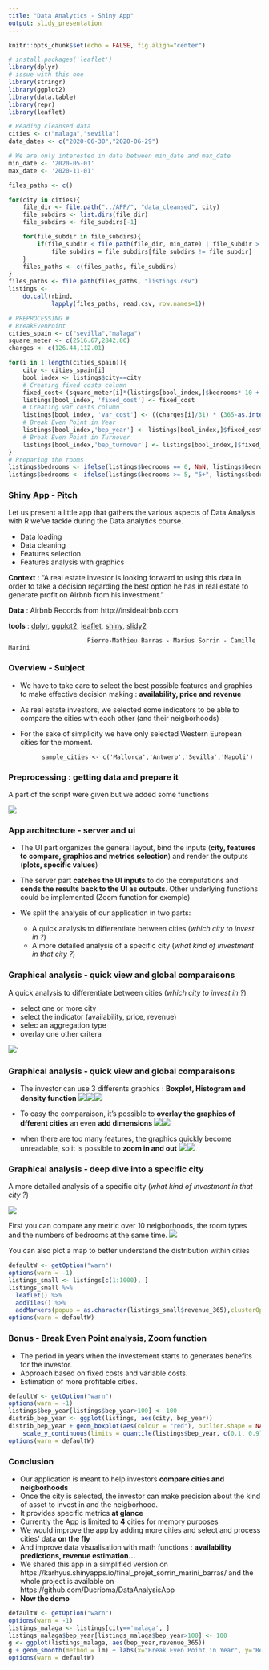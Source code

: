 ```yaml
---
title: "Data Analytics - Shiny App"
output: slidy_presentation
---
```


```r
knitr::opts_chunk$set(echo = FALSE, fig.align="center")

# install.packages('leaflet')
library(dplyr)
# issue with this one
library(stringr)
library(ggplot2)
library(data.table)
library(repr)
library(leaflet)

# Reading cleansed data
cities <- c("malaga","sevilla")
data_dates <- c("2020-06-30","2020-06-29")

# We are only interested in data between min_date and max_date
min_date <- '2020-05-01'
max_date <- '2020-11-01'

files_paths <- c()

for(city in cities){
    file_dir <- file.path("../APP/", "data_cleansed", city)
    file_subdirs <- list.dirs(file_dir)
    file_subdirs <- file_subdirs[-1]

    for(file_subdir in file_subdirs){
        if(file_subdir < file.path(file_dir, min_date) | file_subdir > file.path(file_dir, max_date)  )
            file_subdirs = file_subdirs[file_subdirs != file_subdir]
    }
    files_paths <- c(files_paths, file_subdirs)
}
files_paths <- file.path(files_paths, "listings.csv")
listings <-
    do.call(rbind,
            lapply(files_paths, read.csv, row.names=1))

# PREPROCESSING #
# BreakEvenPoint
cities_spain <- c("sevilla","malaga")
square_meter <- c(2516.67,2842.86)
charges <- c(126.44,112.01)

for(i in 1:length(cities_spain)){
    city <- cities_spain[i]
    bool_index <- listings$city==city
    # Creating fixed costs column
    fixed_cost<-(square_meter[i]*(listings[bool_index,]$bedrooms* 10 + (1.5*listings[bool_index,]$bedrooms+8.5)))
    listings[bool_index, 'fixed_cost'] <- fixed_cost
    # Creating var costs column
    listings[bool_index, 'var_cost'] <- ((charges[i]/31) * (365-as.integer(listings[bool_index, ]$availability_365)))
    # Break Even Point in Year
    listings[bool_index,'bep_year'] <- listings[bool_index,]$fixed_cost/(listings[bool_index,]$revenue_365-listings[bool_index,]$var_cost)
    # Break Even Point in Turnover
    listings[bool_index,'bep_turnover'] <- listings[bool_index,]$fixed_cost/((listings[bool_index,]$revenue_365-listings[bool_index,]$var_cost)/listings[bool_index,]$revenue_365)
}
# Preparing the rooms
listings$bedrooms <- ifelse(listings$bedrooms == 0, NaN, listings$bedrooms)
listings$bedrooms <- ifelse(listings$bedrooms >= 5, "5+", listings$bedrooms)
```




### Shiny App - Pitch 

Let us present a little app that gathers the various aspects of Data Analysis with R we've tackle during the Data analytics course.

- Data loading
- Data cleaning
- Features selection
- Features analysis with graphics

__Context__ : "A real estate investor is looking forward to using this data in order to take a decision regarding the best option he has in real estate to generate profit on Airbnb from his investment."

__Data__ : Airbnb Records from http://insideairbnb.com

__tools__ : [dplyr](https://dplyr.tidyverse.org), [ggplot2](https://ggplot2.tidyverse.org/reference/ggplot.html), [leaflet](https://leafletjs.com), [shiny](https://shiny.rstudio.com), [slidy2](https://www.w3.org/Talks/Tools/Slidy2/#(1))

                          Pierre-Mathieu Barras - Marius Sorrin - Camille Marini


### Overview - Subject 

- We have to take care to select the best possible features and graphics to make effective decision making : **availability, price and revenue**

- As real estate investors, we selected some indicators to be able to compare the cities with each other (and their neigborhoods)

- For the sake of simplicity we have only selected Western European cities for the moment.


            sample_cities <- c('Mallorca','Antwerp','Sevilla','Napoli')
            


### Preprocessing  : getting data and prepare it

A part of the script were given but we added some functions


![](CLient.png)

### App architecture - server and ui

- The UI part organizes the general layout, bind the inputs (**city, features to compare, graphics and metrics selection**) and render the outputs (**plots, specific values**)

- The server part **catches the UI inputs** to do the computations and **sends the results back to the UI as outputs**. Other underlying functions could be implemented (Zoom function for exemple)

- We split the analysis of our application in two parts:
    - A quick analysis to differentiate between cities (*which city to invest in ?*)
    - A more detailed analysis of a specific city (*what kind of investment in that city ?*) 

### Graphical analysis - quick view and global comparaisons

A quick analysis to differentiate between cities (*which city to invest in ?*)

  - select one or more city 
  - select the indicator (availability, price, revenue)
  - selec an aggregation type
  - overlay one other critera

![](part1.png)`


### Graphical analysis - quick view and global comparaisons

- The investor can use 3 differents graphics : **Boxplot, Histogram and density function**
![](box.png)![](hist.png)![](density.png)

- To easy the comparaison, it's possible to **overlay the graphics of dfferent cities** an even **add dimensions**
![](3cities.png)![](dims.png)

- when there are too many features, the graphics quickly become unreadable, so it is possible to **zoom in and out**
![](zoom-.png)![](zoom+.png)


### Graphical analysis - deep dive into a specific city
A more detailed analysis of a specific city (*what kind of investment in that city ?*) 

![](part2.png)

First you can compare any metric over 10 neigborhoods, the room types and the numbers of bedrooms at the same time.
![](finer.png)

You can also plot a map to better understand the distribution within cities
```r
defaultW <- getOption("warn")
options(warn = -1)
listings_small <- listings[c(1:1000), ]
listings_small %>%
  leaflet() %>%
  addTiles() %>%
  addMarkers(popup = as.character(listings_small$revenue_365),clusterOptions = markerClusterOptions())
options(warn = defaultW)
```


### Bonus - Break Even Point analysis, Zoom function
- The period in years when the investement starts to generates benefits for the investor.
- Approach based on fixed costs and variable costs.
- Estimation of more profitable cities.

```r
defaultW <- getOption("warn")
options(warn = -1)
listings$bep_year[listings$bep_year>100] <- 100
distrib_bep_year <- ggplot(listings, aes(city, bep_year))
distrib_bep_year + geom_boxplot(aes(colour = "red"), outlier.shape = NA) +
    scale_y_continuous(limits = quantile(listings$bep_year, c(0.1, 0.9), na.rm = T))
options(warn = defaultW)
```


### Conclusion 
- Our application is meant to help investors **compare cities and neigborhoods**
- Once the city is selected, the investor can make precision about the kind of asset to invest in and the neigborhood.
- It provides specific metrics **at glance**
- Currently the App is limited to **4** cities for memory purposes
- We would improve the app by adding more cities and select and process cities' data **on the fly**
- And improve data visualisation  with math functions : **availability predictions, revenue estimation...**
- We shared this app in a simplified version on https://karhyus.shinyapps.io/final_projet_sorrin_marini_barras/ and the whole project is available on https://github.com/Ducrioma/DataAnalysisApp
- **Now the demo**

```r
defaultW <- getOption("warn")
options(warn = -1)
listings_malaga <- listings[city=='malaga', ]
listings_malaga$bep_year[listings_malaga$bep_year>100] <- 100
g <- ggplot(listings_malaga, aes(bep_year,revenue_365))
g + geom_smooth(method = lm) + labs(x="Break Even Point in Year", y='Revenue per Year')
options(warn = defaultW)
```
